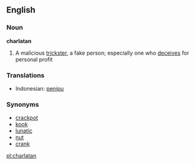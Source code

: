==English==

===Noun===
'''charlatan'''

# A malicious [[trickster]], a fake person; especially one who [[deceives]] for personal profit


===Translations===
*Indonesian: [[tipu|penipu]]


===Synonyms===
*[[crackpot]]
*[[kook]]
*[[lunatic]]
*[[nut]]
*[[crank]]

[[pl:charlatan]]